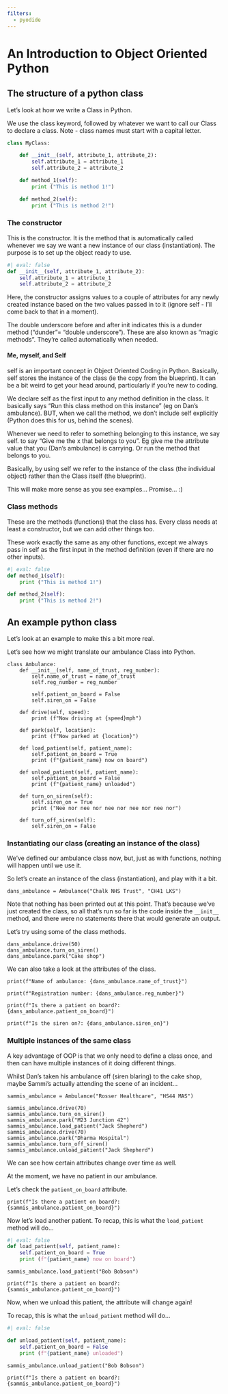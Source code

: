 ```yaml
---
filters:
  - pyodide
---
```


# An Introduction to Object Oriented Python

## The structure of a python class

Let’s look at how we write a Class in Python.

We use the class keyword, followed by whatever we want to call our Class to declare a class.  Note - class names must start with a capital letter.

```python
class MyClass:

    def __init__(self, attribute_1, attribute_2):
        self.attribute_1 = attribute_1
        self.attribute_2 = attribute_2

    def method_1(self):
        print ("This is method 1!")

    def method_2(self):
        print ("This is method 2!")
```

### The constructor

This is the constructor.  It is the method that is automatically called whenever we say we want a new instance of our class (instantiation).  The purpose is to set up the object ready to use.

```python
#| eval: false
def __init__(self, attribute_1, attribute_2):
    self.attribute_1 = attribute_1
    self.attribute_2 = attribute_2
```

Here, the constructor assigns values to a couple of attributes for any newly created instance based on the two values passed in to it (ignore self - I’ll come back to that in a moment).

The double underscore before and after init indicates this is a dunder method (“dunder”= “double underscore”).  These are also known as “magic methods”.  They’re called automatically when needed.

:::{.callout-tip}
#### Me, myself, and Self
self is an important concept in Object Oriented Coding in Python.  Basically, self stores the instance of the class (ie the copy from the blueprint).  It can be a bit weird to get your head around, particularly if you’re new to coding.

We declare self as the first input to any method definition in the class.  It basically says “Run this class method on this instance” (eg on Dan’s ambulance).  BUT, when we call the method, we don’t include self explicitly (Python does this for us, behind the scenes).

Whenever we need to refer to something belonging to this instance, we say self. to say “Give me the x that belongs to you”.  Eg give me the attribute value that you (Dan’s ambulance) is carrying.  Or run the method that belongs to you.

Basically, by using self we refer to the instance of the class (the individual object) rather than the Class itself (the blueprint).

This will make more sense as you see examples… Promise… :)
:::

### Class methods

These are the methods (functions) that the class has.  Every class needs at least a constructor, but we can add other things too.

These work exactly the same as any other functions, except we always pass in self as the first input in the method definition (even if there are no other inputs).

```python
#| eval: false
def method_1(self):
    print ("This is method 1!")

def method_2(self):
    print ("This is method 2!")
```

## An example python class

Let’s look at an example to make this a bit more real.

Let’s see how we might translate our ambulance Class into Python.

```pyodide-python

class Ambulance:
    def __init__(self, name_of_trust, reg_number):
        self.name_of_trust = name_of_trust
        self.reg_number = reg_number

        self.patient_on_board = False
        self.siren_on = False

    def drive(self, speed):
        print (f"Now driving at {speed}mph")

    def park(self, location):
        print (f"Now parked at {location}")

    def load_patient(self, patient_name):
        self.patient_on_board = True
        print (f"{patient_name} now on board")

    def unload_patient(self, patient_name):
        self.patient_on_board = False
        print (f"{patient_name} unloaded")

    def turn_on_siren(self):
        self.siren_on = True
        print ("Nee nor nee nor nee nor nee nor nee nor")

    def turn_off_siren(self):
        self.siren_on = False
```

### Instantiating our class (creating an instance of the class)

We’ve defined our ambulance class now, but, just as with functions, nothing will happen until we use it.

So let’s create an instance of the class (instantiation), and play with it a bit.

```pyodide-python
dans_ambulance = Ambulance("Chalk NHS Trust", "CH41 LKS")
```

Note that nothing has been printed out at this point. That's because we've just created the class, so all that's run so far is the code inside the `__init__` method, and there were no statements there that would generate an output.

Let's try using some of the class methods.

```pyodide-python
dans_ambulance.drive(50)
dans_ambulance.turn_on_siren()
dans_ambulance.park("Cake shop")
```

We can also take a look at the attributes of the class.

```pyodide-python
print(f"Name of ambulance: {dans_ambulance.name_of_trust}")

print(f"Registration number: {dans_ambulance.reg_number}")

print(f"Is there a patient on board?: {dans_ambulance.patient_on_board}")

print(f"Is the siren on?: {dans_ambulance.siren_on}")
```

### Multiple instances of the same class

A key advantage of OOP is that we only need to define a class once, and then can have multiple instances of it doing different things.

Whilst Dan’s taken his ambulance off (siren blaring) to the cake shop, maybe Sammi’s actually attending the scene of an incident…

```pyodide-python
sammis_ambulance = Ambulance("Rosser Healthcare", "HS44 MAS")

sammis_ambulance.drive(70)
sammis_ambulance.turn_on_siren()
sammis_ambulance.park("M23 Junction 42")
sammis_ambulance.load_patient("Jack Shepherd")
sammis_ambulance.drive(70)
sammis_ambulance.park("Dharma Hospital")
sammis_ambulance.turn_off_siren()
sammis_ambulance.unload_patient("Jack Shepherd")

```

We can see how certain attributes change over time as well.

At the moment, we have no patient in our ambulance.

Let's check the `patient_on_board` attribute.

```pyodide-python
print(f"Is there a patient on board?: {sammis_ambulance.patient_on_board}")
```

Now let's load another patient. To recap, this is what the `load_patient` method will do...

```python
#| eval: false
def load_patient(self, patient_name):
    self.patient_on_board = True
    print (f"{patient_name} now on board")
```

```pyodide-python
sammis_ambulance.load_patient("Bob Bobson")

print(f"Is there a patient on board?: {sammis_ambulance.patient_on_board}")
```

Now, when we unload this patient, the attribute will change again!

To recap, this is what the `unload_patient` method will do...

```python
#| eval: false

def unload_patient(self, patient_name):
    self.patient_on_board = False
    print (f"{patient_name} unloaded")
```

```pyodide-python
sammis_ambulance.unload_patient("Bob Bobson")

print(f"Is there a patient on board?: {sammis_ambulance.patient_on_board}")
```
